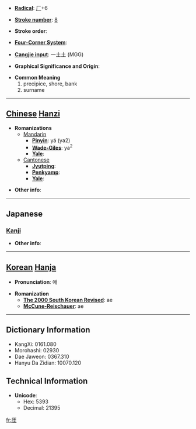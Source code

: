 * '''[[Wiktionary:Chinese radical index| Radical]]''': [[Wiktionary:Chinese radical index 厂|厂]]+6

* '''[[Wiktionary:Chinese total strokes index|Stroke number]]''': [[Wiktionary:Chinese total strokes index 8|8]]

* '''Stroke order''': 

* '''[[Wiktionary:Chinese four corner index|Four-Corner System]]''': 

* '''[[Wiktionary:Chinese Cangjie index|Cangjie input]]''': 一土土 (MGG)

* '''Graphical Significance and Origin''': 

* '''Common Meaning'''
*#precipice, shore, bank
*# surname


----

== [[Chinese]] [[Hanzi]] ==

* '''Romanizations'''
** [[Mandarin]]
*** '''[[Pinyin]]''': yá (ya2)
*** '''[[Wade-Giles]]''': ya<sup>2</sup>
*** '''[[Yale]]''': 
**[[Cantonese]]
***'''[[Jyutping]]''':
***'''[[Penkyamp]]''': 
***'''[[Yale]]''': 

* '''Other info''': 

----

==Japanese==
===[[Kanji]]===
{{kanji|on readings=[[がい]] (gai), [[げ]] (ge), [[ぎ]] (gi)
|kun readings=[[がけ]] (gake), [[きし]] (kishi), [[かたへ]] (katahe), [[はて]] (hate)
}}

* '''Other info''':  

----

== [[Korean]] [[Hanja]] ==

* '''Pronunciation''': 애

* '''Romanization'''
** '''[[The 2000 South Korean Revised Romanization|The 2000 South Korean Revised]]''': ae
** '''[[McCune-Reischauer]]''': ae

----

== Dictionary Information ==

* KangXi: 0161.080
* Morohashi: 02930
* Dae Jaweon: 0367.310
* Hanyu Da Zidian: 10070.120

== Technical Information ==

* '''Unicode''':
** Hex: 5393
** Decimal: 21395

[[fr:厓]]